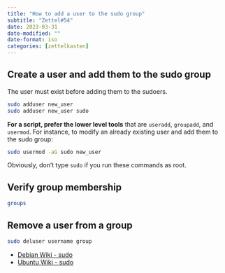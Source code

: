```yaml
---
title: "How to add a user to the sudo group"
subtitle: "Zettel#54"
date: 2023-03-31
date-modified: ""
date-format: iso
categories: [zettelkasten]
---
```

## Create a user and add them to the sudo group

The user must exist before adding them to the sudoers.

```bash
sudo adduser new_user
sudo adduser new_user sudo
```

**For a script, prefer the lower level tools** that are `useradd`, `groupadd`, and `usermod`. For instance, to modify an already existing user and add them to the sudo group:

```bash
sudo usermod -aG sudo new_user
```

Obviously, don't type `sudo` if you run these commands as root.

## Verify group membership

```bash
groups
```

## Remove a user from a group

```bash
sudo deluser username group
```

* [Debian Wiki - sudo](https://wiki.debian.org/sudo/)
* [Ubuntu Wiki - sudo](https://doc.ubuntu-fr.org/sudo)
